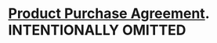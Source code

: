 # **[Product Purchase Agreement]{.underline}.** INTENTIONALLY OMITTED {#product-purchase-agreement}
